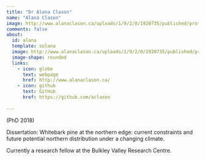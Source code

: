 ---
title: "Dr Alana Clason"
name: "Alana Clason"
image: http://www.alanaclason.ca/uploads/1/9/2/0/1920735/published/profile-f-pic.jpg
comments: false
about: 
  id: alana
  template: solana
  image: http://www.alanaclason.ca/uploads/1/9/2/0/1920735/published/profile-f-pic.jpg
  image-shape: rounded
  links: 
    - icon: globe
      text: webpage
      href: http://www.alanaclason.ca/
    - icon: github
      text: GitHub
      href: https://github.com/aclason
      
---

::: {#alana}
(PhD 2018)

Dissertation: Whitebark pine at the northern edge: current constraints and future potential northern distribution under a changing climate.

Currently a research fellow at the Bulkley Valley Research Centre.
:::

